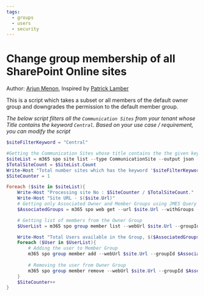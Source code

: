 ```yaml
---
tags:
  - groups
  - users
  - security
---
```



# Change group membership of all SharePoint Online sites

Author: [Arjun Menon](https://x.com/arjunumenon), Inspired by [Patrick Lamber](https://www.nubo.eu/Change-The-Group-Memberships-Of-All-SharePoint-Online-Sites/)


This is a script which takes a subset or all members of the default owner group and downgrades the permission to the default member group.

*The below script filters all the `Communication Sites` from your tenant whose Title contains the keyword `Central`. Based on your use case / requirement, you can modify the script*


<Tabs>
  <TabItem value="PowerShell">

  ```powershell
  $siteFilterKeyword = "Central"

  #Getting the Communication Sites whose title contains the the given keyword
  $siteList = m365 spo site list --type CommunicationSite --output json --query "[? contains(Title,'$siteFilterKeyword')]" | ConvertFrom-Json
  $TotalSiteCount = $SiteList.Count
  Write-Host "Total number sites which has the keyword '$siteFilterKeyword' in their title are : $TotalSiteCount"
  $SiteCounter = 1

  Foreach ($site in $siteList){
      Write-Host "Processing site No : $SiteCounter / $TotalSiteCount."
      Write-Host "Site URL - $($site.Url)"
      # Getting only Associated Owner and Member Groups using JMES Query
      $AssociatedGroups = m365 spo web get --url $site.Url --withGroups --query "{MemberGroup: AssociatedMemberGroup, OwnerGroup: AssociatedOwnerGroup}" --output json | ConvertFrom-Json

      # Getting list of members from the Owner Group
      $UserList = m365 spo group member list --webUrl $site.Url --groupId $AssociatedGroups.OwnerGroup.Id --query "value" --output json | ConvertFrom-Json

      Write-Host "Total Users available in the Group, $($AssociatedGroups.OwnerGroup.Title) : "$UserList.Count
      Foreach ($User in $UserList){
          # Adding the user to Member Group
          m365 spo group member add --webUrl $site.Url --groupId $AssociatedGroups.MemberGroup.Id --userName "$($User.UserPrincipalName)"
          
          # Removing the user from Owner Group
          m365 spo group member remove --webUrl $site.Url --groupId $AssociatedGroups.OwnerGroup.Id --userName "$($User.UserPrincipalName)" --force
      }
      $SiteCounter++
  }
  ```

  </TabItem>
</Tabs>

